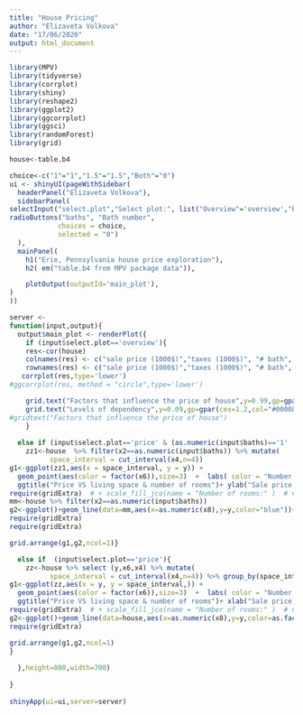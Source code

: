 ```yaml
---
title: "House Pricing"
author: "Elizaveta Volkova"
date: "17/06/2020"
output: html_document
---
```

```r
library(MPV)
library(tidyverse)
library(corrplot)
library(shiny)
library(reshape2)
library(ggplot2)
library(ggcorrplot)
library(ggsci)
library(randomForest)
library(grid)

house<-table.b4

choice<-c("1"="1","1.5"="1.5","Both"="0")
ui <- shinyUI(pageWithSidebar(
  headerPanel("Elizaveta Volkova"),
  sidebarPanel(
selectInput("select.plot","Select plot:", list("Overview"='overview',"Price analysis" ='price')),
radioButtons("baths", "Bath number",
            choices = choice,
            selected = "0")
  ),
  mainPanel(
    h1("Erie, Pennsylvania house price exploration"),
    h2( em("table.b4 from MPV package data")),

    plotOutput(outputId='main_plot'),
)
))

server <-
function(input,output){
  output$main_plot <- renderPlot({
    if (input$select.plot=='overview'){
    res<-cor(house)
    colnames(res) <- c("sale price (1000$)","taxes (1000$)", "# bath", "lot size (1000sqf)","living space (1000sqf)","# garage stalls","# rooms","# bedrooms","age(yrs)","# fireplaces")
    rownames(res) <- c("sale price (1000$)","taxes (1000$)", "# bath", "lot size (1000sqf)","living space (1000sqf)","# garage stalls","# rooms","# bedrooms","age(yrs)","# fireplaces")
   corrplot(res,type='lower')
#ggcorrplot(res, method = "circle",type='lower')

    grid.text("Factors that influence the price of house",y=0.99,gp=gpar(cex=1.5,col="#000080"))
    grid.text("Levels of dependency",y=0.09,gp=gpar(cex=1.2,col="#000080"))
#gridtext("Factors that influence the price of house") 
    }
    
  else if (input$select.plot=='price' & (as.numeric(input$baths)=='1' | as.numeric(input$baths)=='1.5')){ 
    zz1<-house  %>% filter(x2==as.numeric(input$baths)) %>% mutate(
          space_interval = cut_interval(x4,n=4))
g1<-ggplot(zz1,aes(x = space_interval, y = y)) +
  geom_point(aes(color = factor(x6)),size=3)  +  labs( color = "Number of rooms") +
  ggtitle("Price VS living space & number of rooms")+ ylab("Sale price (in 1000$)") + theme_minimal()  +xlab("Living space (sqft)")  + coord_flip()+ theme(axis.title.x = element_text(size = rel(1.4), angle = 00))+ theme(axis.title.y = element_text(size = rel(1.4), angle = 90))+ theme(plot.title = element_text(size=22))
require(gridExtra)  # + scale_fill_jco(name = "Number of rooms:" )  # #+ geom_bar(stat='identity', position='fill')#+ scale_fill_jco()
mm<-house %>% filter(x2==as.numeric(input$baths))
g2<-ggplot()+geom_line(data=mm,aes(x=as.numeric(x8),y=y,color="blue"))+ theme_minimal() + ggtitle("Price VS age & number of bath")+ ylab("Sale price (in 1000$)") + theme_minimal()  +xlab("Age of the home (years)") + scale_color_jco(name = "Number of bath:") + theme(axis.title.x = element_text(size = rel(1.4), angle = 00))+ theme(axis.title.y = element_text(size = rel(1.4), angle = 90)) + theme(plot.title = element_text(size=22)) +guides(colour=FALSE)
require(gridExtra)  
require(gridExtra)  

grid.arrange(g1,g2,ncol=1)}

  else if  (input$select.plot=='price'){ 
    zz<-house %>% select (y,x6,x4) %>% mutate(
          space_interval = cut_interval(x4,n=4)) %>% group_by(space_interval,x6)   
g1<-ggplot(zz,aes(x = y, y = space_interval,)) +
  geom_point(aes(color = factor(x6)),size=3)  +  labs( color = "Number of rooms") +
  ggtitle("Price VS living space & number of rooms")+ xlab("Sale price (in 1000$)") + theme_minimal()  +ylab("Living space (sqft)")  + coord_flip()+ theme(axis.title.x = element_text(size = rel(1.4), angle = 00))+ theme(axis.title.y = element_text(size = rel(1.4), angle = 90))+ theme(plot.title = element_text(size=22))
require(gridExtra)  # + scale_fill_jco(name = "Number of rooms:" )  # #+ geom_bar(stat='identity', position='fill')#+ scale_fill_jco()
g2<-ggplot()+geom_line(data=house,aes(x=as.numeric(x8),y=y,color=as.factor(x2)))+ theme_minimal() + ggtitle("Price VS age & number of bath")+ ylab("Sale price (in 1000$)") + theme_minimal()  +xlab("Age of the home (years)") + scale_color_jco(name = "Number of bath:", labels = c("1","1,5")) + theme(axis.title.x = element_text(size = rel(1.4), angle = 00))+ theme(axis.title.y = element_text(size = rel(1.4), angle = 90))+ theme(plot.title = element_text(size=22))
require(gridExtra)  

grid.arrange(g1,g2,ncol=1)
}
    
  },height=800,width=700)
      
}
  
shinyApp(ui=ui,server=server)
```